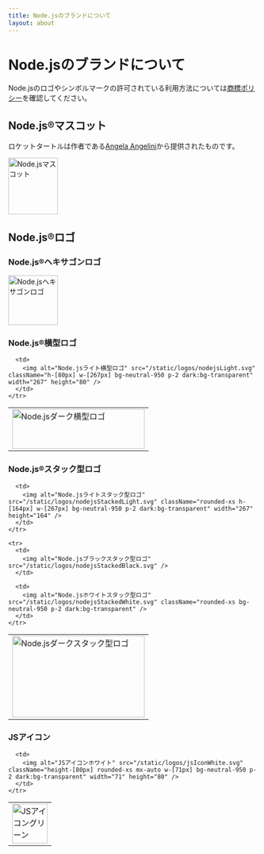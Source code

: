 ```yaml
---
title: Node.jsのブランドについて
layout: about
---
```


# Node.jsのブランドについて

Node.jsのロゴやシンボルマークの許可されている利用方法については[商標ポリシー](https://trademark-policy.openjsf.org/)を確認してください。

## Node.js®マスコット

ロケットタートルは作者である[Angela Angelini](https://www.linkedin.com/in/angeliningl/)から提供されたものです。

<img
  alt="Node.jsマスコット"
  src="/static/images/node-mascot.svg"
  className="w-[100px]"
  width="100"
  height="114"
/>

## Node.js®ロゴ

### Node.js®ヘキサゴンロゴ

<img
  alt="Node.jsヘキサゴンロゴ"
  src="/static/logos/nodejsHex.svg"
  className="w-[100px]"
  width="100"
  height="100"
/>

### Node.js®横型ロゴ

<table>
  <tbody>
    <tr>
      <td>
        <img alt="Node.jsダーク横型ロゴ" src="/static/logos/nodejsDark.svg" className="h-[80px] w-[267px]" width="267" height="80" />
      </td>

      <td>
        <img alt="Node.jsライト横型ロゴ" src="/static/logos/nodejsLight.svg" className="h-[80px] w-[267px] bg-neutral-950 p-2 dark:bg-transparent" width="267" height="80" />
      </td>
    </tr>

  </tbody>
</table>

### Node.js®スタック型ロゴ

<table>
  <tbody>
    <tr>
      <td>
        <img alt="Node.jsダークスタック型ロゴ" src="/static/logos/nodejsStackedDark.svg" className="h-[164px] w-[267px]" width="267" height="164" />
      </td>

      <td>
        <img alt="Node.jsライトスタック型ロゴ" src="/static/logos/nodejsStackedLight.svg" className="rounded-xs h-[164px] w-[267px] bg-neutral-950 p-2 dark:bg-transparent" width="267" height="164" />
      </td>
    </tr>

    <tr>
      <td>
        <img alt="Node.jsブラックスタック型ロゴ" src="/static/logos/nodejsStackedBlack.svg" />
      </td>

      <td>
        <img alt="Node.jsホワイトスタック型ロゴ" src="/static/logos/nodejsStackedWhite.svg" className="rounded-xs bg-neutral-950 p-2 dark:bg-transparent" />
      </td>
    </tr>

  </tbody>
</table>

### JSアイコン

<table>
  <tbody>
    <tr>
      <td>
        <img alt="JSアイコングリーン" src="/static/logos/jsIconGreen.svg" className="height-[80px] mx-auto w-[71px]" width="71" height="80" />
      </td>

      <td>
        <img alt="JSアイコンホワイト" src="/static/logos/jsIconWhite.svg" className="height-[80px] rounded-xs mx-auto w-[71px] bg-neutral-950 p-2 dark:bg-transparent" width="71" height="80" />
      </td>
    </tr>

  </tbody>
</table>
